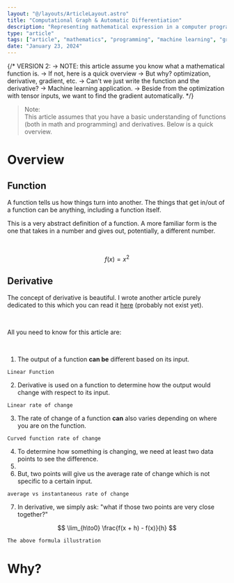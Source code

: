 ```yaml
---
layout: "@/layouts/ArticleLayout.astro"
title: "Computational Graph & Automatic Differentiation"
description: "Representing mathematical expression in a computer program is straight-forward, but implementing functions and taking its derivative is a different story."
type: "article"
tags: ["article", "mathematics", "programming", "machine learning", "graph theory"]
date: "January 23, 2024"
---
```




{/*
VERSION 2: 
-> NOTE: this article assume you know what a mathematical function is.
-> If not, here is a quick overview
-> But why? optimization, derivative, gradient, etc.
-> Can't we just write the function and the derivative?
-> Machine learning application.
-> Beside from the optimization with tensor inputs, we want to find the gradient automatically.
*/}

> <span class='pm-color font-mono'>Note:</span><br />
> This article assumes that you have a basic understanding of functions (both in math and programming) and derivatives. Below is a quick overview.

<Collapsible client:load is_collapsed={false}>
<h1 slot="toggler">Overview</h1>

## Function
A function tells us how things turn into another. The things that get in/out of a function can be anything, including a function itself.

<AbstractFunction client:load />

This is a very abstract definition of a function. A more familiar form is the one that takes in a number and gives out, potentially, a different number.

<br />

$$
f(x) = x^2
$$

<FamiliarFunction client:load />

## Derivative
The concept of derivative is beautiful. I wrote another article purely dedicated to this which you can read it [here](/articles/derivative) (probably not exist yet).

<br />

All you need to know for this article are:

<br />

1. The output of a function **can be** different based on its input.
```
Linear Function
```
2. Derivative is used on a function to determine how the output would change with respect to its input.
```
Linear rate of change
```
3. The rate of change of a function **can** also varies depending on where you are on the function.
```
Curved function rate of change
```
4. To determine how something is changing, we need at least two data points to see the difference.
5. 
6. But, two points will give us the average rate of change which is not specific to a certain input.
```
average vs instantaneous rate of change
```
7. In derivative, we simply ask: "what if those two points are very close together?"

$$
\lim_{h\to0} \frac{f(x + h) - f(x)}{h}
$$
```
The above formula illustration
```

</Collapsible>

# Why?
